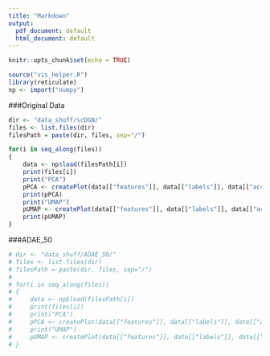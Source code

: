 ```yaml
---
title: "Markdown"
output:
  pdf_document: default
  html_document: default
---
```


```r
knitr::opts_chunk$set(echo = TRUE)
```

```r
source("vis_helper.R")
library(reticulate)
np <- import("numpy")
```

###Original Data
```r
dir <- "data_shuff/scDGN/"
files <- list.files(dir)
filesPath = paste(dir, files, sep="/")

for(i in seq_along(files))
{
    data <- np$load(filesPath[i])
    print(files[i])
    print("PCA")
    pPCA <- createPlot(data[["features"]], data[["labels"]], data[["accessions"]], "pca")
    print(pPCA)
    print("UMAP")
    pUMAP <- createPlot(data[["features"]], data[["labels"]], data[["accessions"]], "umap")
    print(pUMAP)
}
```

###ADAE_50
```r
# dir <- "data_shuff/ADAE_50/"
# files <- list.files(dir)
# filesPath = paste(dir, files, sep="/")
# 
# for(i in seq_along(files))
# {
#     data <- np$load(filesPath[i])
#     print(files[i])
#     print("PCA")
#     pPCA <- createPlot(data[["features"]], data[["labels"]], data[["accessions"]], "pca")
#     print("UMAP")
#     pUMAP <- createPlot(data[["features"]], data[["labels"]], data[["accessions"]], "umap")
# }
```


